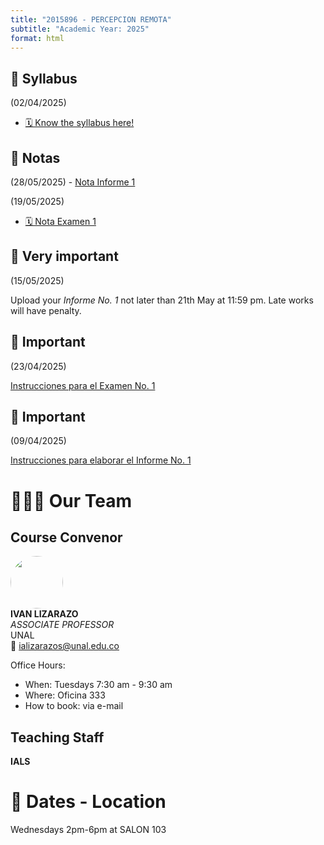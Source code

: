 ```yaml
---
title: "2015896 - PERCEPCION REMOTA"
subtitle: "Academic Year: 2025"
format: html
---
```


::: {.callout-important collapse=true}
## 📢 Syllabus

(02/04/2025)

- [🗓️ Know the syllabus here!](2025/syllabus.qmd)

:::

::: {.callout-important collapse=true}
## 📢 Notas 

(28/05/2025)
- [Nota Informe 1](weeks/week08/figs/Nota_Informe_1.png)

(19/05/2025)

- [🗓️ Nota Examen 1](weeks/week07/figs/Notas_Examen_1.png)

:::

::: {.callout-note collapse=false}
## 📢 Very important

(15/05/2025)

Upload your *Informe No. 1* not later than 21th May at 11:59 pm. Late works will have penalty. 

:::

::: {.callout-note collapse=false}
## 📢 Important

(23/04/2025)

[Instrucciones para el Examen No. 1](https://drive.google.com/file/d/1FUGf8WI9g-NvSx-v22H1tDRuFDCwbR7u/view?usp=sharing)

:::


::: {.callout-note collapse=false}
## 📢 Important

(09/04/2025)

[Instrucciones para elaborar el Informe No. 1](https://drive.google.com/file/d/1V04wIg5Xfn0AOmh3RTT_nrD36V1Od9Pp/view?usp=sharing)

:::


# 🧑🏻‍🏫 Our Team

::: {.panel-tabset}
## Course Convenor


![](/figures/people/ials.png){fig-align="left" fig-alt="Photo of IVAN LIZARAZO" style="object-fit: cover;width:6em;height:6em;border-radius: 50%;"}  
**IVAN LIZARAZO** <br/>
_ASSOCIATE PROFESSOR_ <br/>
UNAL</a><br/>
📧 [ializarazos@unal.edu.co](mailto:)

Office Hours: 

- When: Tuesdays 7:30 am - 9:30 am
- Where: Oficina 333
- How to book: via e-mail

## Teaching Staff

**IALS**

:::

# 📍 Dates - Location

Wednesdays 2pm-6pm at SALON 103
